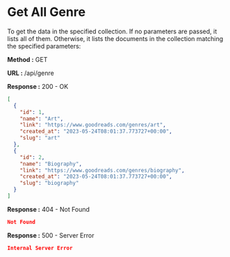 
# Get All Genre

To get the data in the specified collection. If no parameters are passed, it lists all of them.
Otherwise, it lists the documents in the collection matching the specified parameters:

**Method :** <Badge variant="success">GET</Badge>

**URL :** <Badge variant="dark">/api/genre</Badge>

**Response :** <BadgeOutline variant="success">200 - OK</BadgeOutline>

```json
[
  {
    "id": 1,
    "name": "Art",
    "link": "https://www.goodreads.com/genres/art",
    "created_at": "2023-05-24T08:01:37.773727+00:00",
    "slug": "art"
  },
  {
    "id": 2,
    "name": "Biography",
    "link": "https://www.goodreads.com/genres/biography",
    "created_at": "2023-05-24T08:01:37.773727+00:00",
    "slug": "biography"
  }
]
```

**Response :** <BadgeOutline variant="warning">404 - Not Found</BadgeOutline>

```json
Not Found
```

**Response :** <BadgeOutline variant="danger">500 - Server Error</BadgeOutline>

```json
Internal Server Error
```
